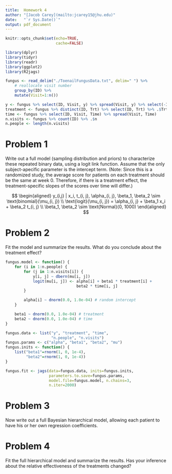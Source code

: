 ```yaml
---
title:  Homework 4
author: "[Jacob Carey](mailto:jcarey15@jhu.edu)"
date:   "`r Sys.Date()`"
output: pdf_document
---
```


```r
knitr::opts_chunk$set(echo=TRUE,
                      cache=FALSE)
```

```r
library(dplyr)
library(tidyr)
library(readr)
library(ggplot2)
library(R2jags)
```

```r
fungus <- read_delim("./ToenailFungusData.txt", delim=" ") %>%
    # reallocate visit number
    group_by(ID) %>%
    mutate(Visit=1:n())

y <- fungus %>% select(ID, Visit, y) %>% spread(Visit, y) %>% select(-ID)
treatment <- fungus %>% distinct(ID, Trt) %>% select(ID, Trt) %>% .$Trt
time <- fungus %>% select(ID, Visit, Time) %>% spread(Visit, Time)
n.visits <- fungus %>% count(ID) %>% .$n
n.people <- length(n.visits)
```

# Problem 1
Write out a full model (sampling distribution and priors) to characterize these repeated binary data, using a logit link function. Assume that the only subject-apecific parameter is the intercept term. (Note: Since this is a randomized study, the average score for patients on each treatment should be the same at week 0. Therefore, if there is a treatment effect, the treatment-specific slopes of the scores over time will differ.)

$$
\begin{aligned}
y_{i,j} | x_i, t_{i, j}, \alpha_{i, j}, \beta_1, \beta_2 \sim \text{binomial}(\mu_{i, j}) \\
\text{logit}(\mu_{i, j}) = \alpha_{i, j} + \beta_1 x_i + \beta_2 t_{i, j} \\
\beta_1, \beta_2 \sim \text{Normal}(0, 1000)
\end{aligned}
$$

# Problem 2
Fit the model and summarize the results. What do you conclude about the treatment effect?
```r
fungus.model <- function() {
    for (i in 1:n.people) {
        for (j in 1:n.visits[i]) {
            y[i, j] ~ dbern(mu[i, j])
            logit(mu[i, j]) <- alpha[i] + beta1 * treatment[i] +
                               beta2 * time[i, j]
        }

        alpha[i] ~ dnorm(0.0, 1.0e-04) # random intercept
    }

    beta1 ~ dnorm(0.0, 1.0e-04) # treatment
    beta2 ~ dnorm(0.0, 1.0e-04) # time
}

fungus.data <- list("y", "treatment", "time",
                    "n.people", "n.visits")
fungus.params <- c("alpha", "beta1", "beta2", "mu")
fungus.inits <- function() {
    list("beta1"=rnorm(1, 0, 1e-4),
         "beta2"=rnorm(1, 0, 1e-4))
}

fungus.fit <- jags(data=fungus.data, inits=fungus.inits,
                   parameters.to.save=fungus.params,
                   model.file=fungus.model, n.chains=3,
                   n.iter=2000)
```

# Problem 3
Now write out a full Bayesian hierarchical model, allowing each patient to have his or her own regression coefficients.

# Problem 4
Fit the full hierarchical model and summarize the results. Has your inference about the relative effectiveness of the treatments changed?
